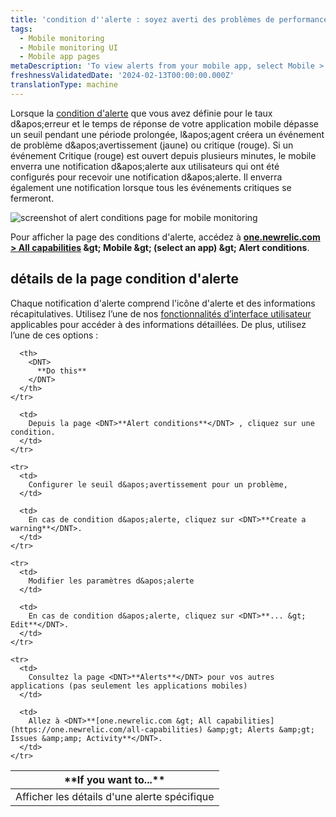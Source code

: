 ```yaml
---
title: 'condition d''alerte : soyez averti des problèmes de performances et des erreurs'
tags:
  - Mobile monitoring
  - Mobile monitoring UI
  - Mobile app pages
metaDescription: 'To view alerts from your mobile app, select Mobile > (select an app) > App > Alerts.'
freshnessValidatedDate: '2024-02-13T00:00:00.000Z'
translationType: machine
---
```


Lorsque la [condition d&apos;alerte](/docs/mobile-apps/alert-settings) que vous avez définie pour le taux d&amp;apos;erreur et le temps de réponse de votre application mobile dépasse un seuil pendant une période prolongée, l&amp;apos;agent <InlinePopover type="mobile" />créera un événement de problème d&amp;apos;avertissement (jaune) ou critique (rouge). Si un événement Critique (rouge) est ouvert depuis plusieurs minutes, le mobile enverra une notification d&amp;apos;alerte aux utilisateurs qui ont été configurés pour recevoir une notification d&amp;apos;alerte. Il enverra également une notification lorsque tous les événements critiques se fermeront.

<img title="alert conditions page " alt="screenshot of alert conditions page for mobile monitoring" src="/images/mobile_screenshot-full_alert-conditions-page.webp" />

Pour afficher la page des conditions d&apos;alerte, accédez à <DNT>**[one.newrelic.com &gt; All capabilities](https://one.newrelic.com/all-capabilities) &amp;gt; Mobile &amp;gt; (select an app) &amp;gt; Alert conditions**</DNT>.

## détails de la page condition d&apos;alerte

Chaque notification d&apos;alerte comprend l&apos;icône d&apos;alerte et des informations récapitulatives. Utilisez l’une de nos [fonctionnalités d’interface utilisateur](/docs/new-relic-solutions/new-relic-one/introduction-new-relic-platform) applicables pour accéder à des informations détaillées. De plus, utilisez l’une de ces options :

<table>
  <thead>
    <tr>
      <th width={200}>
        <DNT>
          **If you want to...**
        </DNT>
      </th>

      <th>
        <DNT>
          **Do this**
        </DNT>
      </th>
    </tr>
  </thead>

  <tbody>
    <tr>
      <td>
        Afficher les détails d&apos;une alerte spécifique
      </td>

      <td>
        Depuis la page <DNT>**Alert conditions**</DNT> , cliquez sur une condition.
      </td>
    </tr>

    <tr>
      <td>
        Configurer le seuil d&apos;avertissement pour un problème,
      </td>

      <td>
        En cas de condition d&apos;alerte, cliquez sur <DNT>**Create a warning**</DNT>.
      </td>
    </tr>

    <tr>
      <td>
        Modifier les paramètres d&apos;alerte
      </td>

      <td>
        En cas de condition d&apos;alerte, cliquez sur <DNT>**... &gt; Edit**</DNT>.
      </td>
    </tr>

    <tr>
      <td>
        Consultez la page <DNT>**Alerts**</DNT> pour vos autres applications (pas seulement les applications mobiles)
      </td>

      <td>
        Allez à <DNT>**[one.newrelic.com &gt; All capabilities](https://one.newrelic.com/all-capabilities) &amp;gt; Alerts &amp;gt; Issues &amp;amp; Activity**</DNT>.
      </td>
    </tr>
  </tbody>
</table>